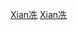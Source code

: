 {{Catnav|頁面分類|人类学|文化人类学|家世與傳承|系譜學|姓氏|漢字姓氏}}
{{Catnav|頁面分類|人类学|文化人类学|家世與傳承|系譜學|姓氏|中國姓氏}}

{{catmore}}

{{catAZ}}

[[Category:漢姓|Xian冼]]
[[Category:中國姓氏|Xian冼]]